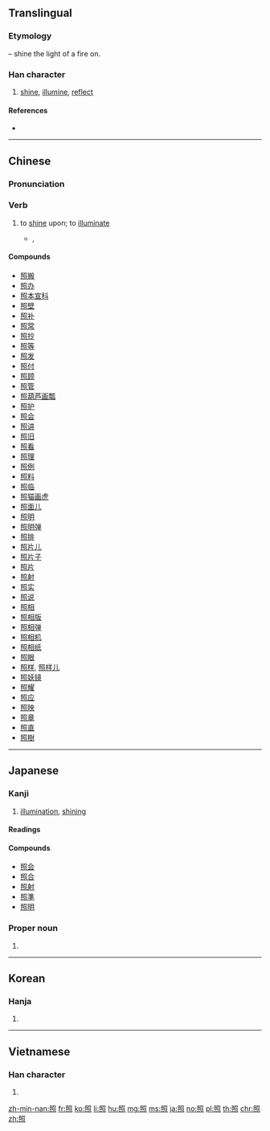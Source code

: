 {{also|炤}}
==Translingual==
{{stroke order|strokes=13}}

===Etymology===
{{Han compound|火|alt1=灬|t1=fire|昭|ls=psc|c1=s|c2=p}} – shine the light of a fire on.

===Han character===
{{Han char|rn=86|rad=火|as=09|sn=13|four=67336|canj=ARF|ids=⿱昭灬}}

# [[shine]], [[illumine]], [[reflect]]

====References====
* {{Han ref|kx=0677.360|dkj=19226|dj=1089.030|hdz=32221.010|uh=7167|ud=29031|bh=B7D3|bd=47059}}

----

==Chinese==
{{zh-forms}}

===Pronunciation===
{{zh-pron
|m=zhào
|c=ziu3
|mc=y
|oc=y
|ma=
|cat=v
}}

===Verb===
{{zh-verb}}

# to [[shine]] upon; to [[illuminate]]
#* {{l|zh|w:Wu Bai|伍佰}}, {{lang|zh|挪威的森林}}
#*: {{zh-usex|雪白 明月 照 在 大地|The bright moon white as snow '''illuminates''' the earth}}

====Compounds====
* [[照搬]]
* [[照办]]
* [[照本宣科]]
* [[照壁]]
* [[照补]]
* [[照常]]
* [[照抄]]
* [[照等]]
* [[照发]]
* [[照付]]
* [[照顾]]
* [[照管]]
* [[照葫芦画瓢]]
* [[照护]]
* [[照会]]
* [[照讲]]
* [[照旧]]
* [[照看]]
* [[照理]]
* [[照例]]
* [[照料]]
* [[照临]]
* [[照猫画虎]]
* [[照面儿]]
* [[照明]]
* [[照明弹]]
* [[照排]]
* [[照片儿]]
* [[照片子]]
* [[照片]]
* [[照射]]
* [[照实]]
* [[照说]]
* [[照相]]
* [[照相版]]
* [[照相弹]]
* [[照相机]]
* [[照相纸]]
* [[照眼]]
* [[照样]], [[照样儿]]
* [[照妖镜]]
* [[照耀]]
* [[照应]]
* [[照映]]
* [[照章]]
* [[照直]]
* [[照樹]]

----

==Japanese==
{{attention|ja|Needs expansion.}}

===Kanji===
{{ja-kanji|grade=4|rs=火09}}

# [[illumination]], [[shining]]

====Readings====
{{ja-readings
|goon=[[しょう]] (shō), [[せう]] (seu) {{qualifier|historical}}
|kanon=[[しょう]] (shō), [[せう]] (seu) {{qualifier|historical}}
|kun=[[てる|て.る]] ({{ja-l|照る}}, te.ru), [[てり|て.り]] ({{ja-l|照り}}, te.ri), [[てり]] (teri), [[てらす|て.らす]] ({{ja-l|照らす}}, te.rasu), [[てらし|て.らし]] ({{ja-l|照らし}}, te.rashi), [[てらし]] (terashi), [[てれる|て.れる]] ({{ja-l|照れる}}, te.reru), [[てれ|て.れ]] ({{ja-l|照れ}}, te.re), [[てれ]] (tere)
}}

====Compounds====
* [[照会]]
* [[照合]]
* [[照射]]
* [[照準]]
* [[照明]]

===Proper noun===
{{ja-kanjitab|yomi=kun|てらし}}
{{ja-pos|proper|てらし}}

# {{given name|lang=ja|sort=てらし|male}}

----

==Korean==

===Hanja===
{{ko-hanja|hangeul=조|eumhun=|rv=jo|mr=cho|y=co}}

# {{defn|lang=ko|sort=火09}}

----

==Vietnamese==

===Han character===
{{vi-hantu|[[chiếu]]|rs=火09}}

# {{defn|lang=vi|sort=火09}}

[[zh-min-nan:照]]
[[fr:照]]
[[ko:照]]
[[li:照]]
[[hu:照]]
[[mg:照]]
[[ms:照]]
[[ja:照]]
[[no:照]]
[[pl:照]]
[[th:照]]
[[chr:照]]
[[zh:照]]